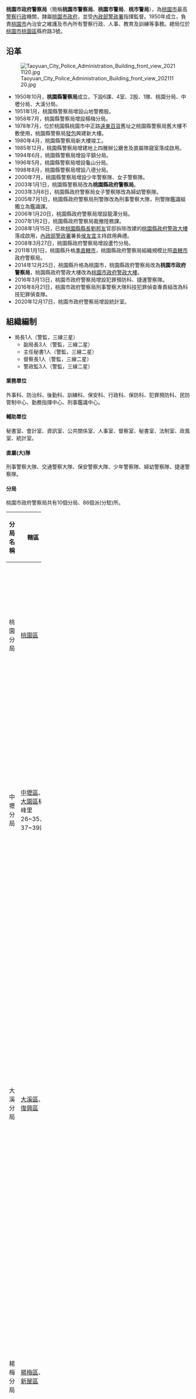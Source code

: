 {{update|time=2014-09-09T12:35:11+00:00}}
{{中華民國政府部門基礎資訊
|部門名稱       = 桃園市政府警察局
|外文名稱       = Taoyuan Police Department
|外文語言       = 英語
|部門標誌       = Republic of China Police Logo.svg
|代表圖像       = Taoyuan Police Department HQ front view 20211120.jpg
|代表圖像名稱   = 桃園市政府警察局總局大樓
|首長職銜       = 局長
|首長姓名       = 許錫榮
|副首長職銜     = 副局長
|副首長姓名     = 詹永華
|副首長姓名二   = 蔡鴻義
|副首長姓名三   = 顏旺盛
|秘書長職銜     = 主任秘書
|秘書長姓名     = 廖恆裕
|秘書長姓名三   = 
|副秘書長職銜   = 督察長
|副秘書長姓名   = 蔡祥春
|副秘書長姓名二 = 
|副秘書長姓名三 = 
|任命者姓名     = 
|成立日期       = 1950年10月[[桃園縣|桃園縣]]警察局<br>2014年12月25日桃園市政府警察局
|解散日期       = 
|所屬部門       = [[內政部警政署|內政部警政署]]及[[桃園市政府|桃園市政府]]
|組織編制       = 
|授權法源       = 
|員額任期       = 
|員額           = 5,714人<ref>{{cite web|author=桃園縣政府人事處|title=桃園縣政府各機關編制員額一覽表|url=http://www.tycg.gov.tw/files/054/1030728%E6%A1%83%E5%9C%92%E7%B8%A3%E6%94%BF%E5%BA%9C%E5%90%84%E6%A9%9F%E9%97%9C%E7%B7%A8%E5%88%B6%E5%93%A1%E9%A1%8D%E4%B8%80%E8%A6%BD%E8%A1%A82.pdf|publisher=桃園縣政府人事處|deadurl=yes|archiveurl=https://web.archive.org/web/20140914070429/http://www.tycg.gov.tw/files/054/1030728%E6%A1%83%E5%9C%92%E7%B8%A3%E6%94%BF%E5%BA%9C%E5%90%84%E6%A9%9F%E9%97%9C%E7%B7%A8%E5%88%B6%E5%93%A1%E9%A1%8D%E4%B8%80%E8%A6%BD%E8%A1%A82.pdf|archivedate=2014-09-14}}</ref>
|年度預算額     = 
|地址           = 330206[[桃園市|桃園市]][[桃園區|桃園區]]縣府路3號
|電話           = +886 3 333-4400
|網站           = https://www.typd.gov.tw/
|備註           = 
}}

'''桃園市政府警察局'''（簡稱'''桃園市警察局'''、'''桃園市警局'''、'''桃市警局'''），為[[桃園市|桃園市]]最高[[中華民國警察|警察行政]]機關，隸屬[[桃園市政府|桃園市政府]]，並受[[內政部警政署|內政部警政署]]指揮監督。1950年成立，負責[[桃園市|桃園市]]內治安之維護及市內所有警察行政、人事、教育及訓練等事務。總局位於[[桃園市|桃園市]][[桃園區|桃園區]]縣府路3號。

==沿革==
[[File:Taoyuan_City_Police_Administration_Building_front_view_20211120.jpg|thumb]]
*1950年10月，'''桃園縣警察局'''成立，下設6課、4室、2股、1隊、桃園分局、中壢分局、大溪分局。
*1951年1月，桃園縣警察局增設山地警務股。
*1958年7月，桃園縣警察局增設楊梅分局。
*1978年7月，位於桃園縣桃園市中正路[[遠東百貨|遠東百貨]]舊址之桃園縣警察局舊大樓不敷使用，桃園縣警察局[[發包|發包]]興建新大樓。
*1980年4月，桃園縣警察局新大樓竣工。
*1985年12月，桃園縣警察局增建地上四層辦公廳舍及直屬隊寢室落成啟用。
*1994年6月，桃園縣警察局增設平鎮分局。
*1996年5月，桃園縣警察局增設龜山分局。
*1998年8月，桃園縣警察局增設八德分局。
*2000年7月，桃園縣警察局增設少年警察隊、女子警察隊。
*2003年1月1日，桃園縣警察局改為'''桃園縣政府警察局'''。
*2003年3月8日，桃園縣政府警察局女子警察隊改為婦幼警察隊。
*2005年7月1日，桃園縣政府警察局刑警隊改為刑事警察大隊，刑警隊鑑識組獨立為鑑識課。
*2006年1月20日，桃園縣政府警察局增設龍潭分局。
*2007年1月2日，桃園縣政府警察局裁撤陸務課。
*2008年1月15日，已故[[桃園縣縣長|桃園縣縣長]][[劉邦友|劉邦友]]官邸拆除改建的[[桃園縣政府警政大樓|桃園縣政府警政大樓]]落成啟用，[[內政部警政署|內政部警政署]]署長[[侯友宜|侯友宜]]主持啟用典禮。
*2008年3月27日，桃園縣政府警察局增設蘆竹分局。
*2011年1月1日，桃園縣升格[[準直轄市|準直轄市]]，桃園縣政府警察局組織規模比照[[直轄市_(中華民國)|直轄市]]政府警察局。
*2014年12月25日，桃園縣升格為桃園市，桃園縣政府警察局改為'''桃園市政府警察局'''，桃園縣政府警政大樓改為[[桃園市政府警政大樓|桃園市政府警政大樓]]。
*2016年3月13日，桃園市政府警察局增設犯罪預防科、捷運警察隊。
*2016年8月21日，桃園市政府警察局刑事警察大隊科技犯罪偵查專責組改為科技犯罪偵查隊。
*2020年12月17日，桃園市政府警察局增設統計室。

== 組織編制 ==

* 局長1人（警監，三線三星）
** 副局長3人（警監，三線二星）
** 主任秘書1人（警監，三線二星）
** 督察長1人（警監，三線二星）
** 警政監3人（警監，三線二星）

==== 業務單位 ====
外事科、防治科、後勤科、訓練科、保安科、行政科、保防科、犯罪預防科、民防管制中心、勤務指揮中心、刑事鑑識中心。

==== 輔助單位 ====
秘書室、會計室、資訊室、公共關係室、人事室、督察室、秘書室、法制室、政風室、統計室。

==== 直屬(大)隊 ====
刑事警察大隊、交通警察大隊、保安警察大隊、少年警察隊、婦幼警察隊、捷運警察隊。

==== 分局 ====
桃園市政府警察局共有10個分局、86個派(分駐)所。

{| class="wikitable + sortable" width="100%"
!width="8%"|分局名稱
!width="22%"|轄區
!width="13%"|地址
!width="13%"|人口
!width="15%"|面積
!width="12%"|創立時間
!width="20%"|分駐（派出所）
!width="10%"|網址
|-
|align="right"|桃園分局
|[[桃園區|桃園區]]
|桃園區力行路258號
|442,488
|34.8
|1950年10月成立桃園縣警察局桃園分局
|武陵、景福、青溪、'''埔子'''、中路、大樹、龍安、同安
|[https://www.typd.gov.tw/taoyuan/ www.typd.gov.tw/taoyuan/] {{Wayback|url=https://www.typd.gov.tw/taoyuan/ |date=20210125230427 }}
|-
|align="right"|中壢分局
|[[中壢區|中壢區]]、[[大園區|大園區]]橫峰里26~35、37~39鄰
|中壢區延平路607號
|406,949
|76.52
|1950年10月成立桃園縣警察局中壢分局
|'''中壢'''、興國、普仁、龍興、文化、中福、內壢、仁愛、大崙、自強、青埔<ref>轄區包含[[大園區|大園區]]橫峰里26~35、37~39鄰</ref>
|[https://www.typd.gov.tw/zhongli/ www.typd.gov.tw/zhongli/] {{Wayback|url=https://www.typd.gov.tw/zhongli/ |date=20201129164324 }}
|-
|align="right"|大溪分局
|[[大溪區|大溪區]]、[[復興區_(台灣)|復興區]]
|大溪區復興路一段385號 
|106,321
|455.38981 
|1950年10月成立桃園縣警察局大溪分局
|圳頂、南雅、三元、中新、內柵、永福、三層、百吉、福安、慈湖(分駐所)、三民、復興、溪內、羅浮、霞雲、長興、奎輝、三光、光華、榮華、巴陵
|[https://www.typd.gov.tw/daxi/ www.typd.gov.tw/daxi/] {{Wayback|url=https://www.typd.gov.tw/daxi/ |date=20210125222736 }}
|-
|align="right"|楊梅分局
|[[楊梅區|楊梅區]]、[[新屋區|新屋區]]
|楊梅區中山路123號 
|217,419
|174.1
|1958年7月成立桃園縣警察局楊梅分局
|'''楊梅'''、草湳、幼獅、富岡、上湖、新屋、永安、大坡、埔頂
|[https://www.typd.gov.tw/yangmei/ www.typd.gov.tw/yangmei/] {{Wayback|url=https://www.typd.gov.tw/yangmei/ |date=20210207231811 }}
|-
|align="right"|大園分局
|[[大園區|大園區]](橫峰里26~35、37~39鄰除外)、[[觀音區|觀音區]]
|大園區中正西路13號
|156,068
|175.2
|1968年成立桃園縣警察局大園分局
|大園、竹圍、埔心、潮音、三菓、觀音、新坡、草漯
|[https://www.typd.gov.tw/dayuan/ www.typd.gov.tw/dayuan/] {{Wayback|url=https://www.typd.gov.tw/dayuan/ |date=20210207133012 }}
|-
|align="right"|平鎮分局
|[[平鎮區|平鎮區]]
|平鎮區中庸路123號
|224,733
|47.7532
|1994年6月成立桃園縣警察局平鎮分局
|'''平鎮'''、宋屋、北勢、建安、龍岡
|[https://www.typd.gov.tw/pingzhen/ www.typd.gov.tw/pingzhen/] {{Wayback|url=https://www.typd.gov.tw/pingzhen/ |date=20210207202129 }} 
|-
|align="right"|龜山分局
|[[龜山區|龜山區]]
|龜山區自強南路123號
|158,357
|72.0177
|1996年5月成立桃園縣警察局龜山分局
|龜山、迴龍、坪頂、大坑、大埔、大華、大林
|[https://www.typd.gov.tw/guishan/ www.typd.gov.tw/guishan/] {{Wayback|url=https://www.typd.gov.tw/guishan/ |date=20210128163531 }}
|-
|align="right"|八德分局
|[[八德區|八德區]]
|八德區興豐路1216號
|199,181
|33.7111
|1998年8月成立桃園縣警察局八德分局
|八德、四維、高明、大安、廣興
|[https://www.typd.gov.tw/bade/ www.typd.gov.tw/bade/] {{Wayback|url=https://www.typd.gov.tw/bade/ |date=20210203085955 }}
|-
|align="right"|龍潭分局
|[[龍潭區_(台灣)|龍潭區]]
|龍潭區干城路21號
|122,196
|75.2341
|2006年1月20日成立桃園縣政府警察局龍潭分局<ref>初期原屬大溪分局轄區，1958年7月後改屬楊梅分局轄區，1997年6月1日後改屬平鎮分局轄區</ref>
|龍潭、中興、石門、高平<ref>原名'''銅鑼圈派出所'''；改隷楊梅分局時，更名為'''高平派出所'''</ref>、三和、'''聖亭'''<ref>分局成立時，因轄區需要增設之</ref>
|[https://www.typd.gov.tw/longtan/ www.typd.gov.tw/longtan/] {{Wayback|url=https://www.typd.gov.tw/longtan/ |date=20210207152142 }}
|- 
|align="right"|蘆竹分局
|[[蘆竹區|蘆竹區]]
|蘆竹區南崁路175巷10之2號
|162,637
|75.5025 
|2008年3月27日成立桃園縣政府警察局蘆竹分局<ref>原屬大園分局轄區</ref>
|南崁、大竹、南竹、外社
|[https://www.typd.gov.tw/luzhu/ www.typd.gov.tw/luzhu/] {{Wayback|url=https://www.typd.gov.tw/luzhu/ |date=20210201175656 }} 
|}

==歷任局長==
{| class="wikitable" 
|-
!colspan="4"|桃園縣政府警察局
|-
! 任次
! 姓名
! 任期
! 備註
|-
|第一任||蕭復權||1950年10月－1952年7月||
|-
|第二任||馬超群||1952年7月－1953年5月||
|-
|第三任||劉子英||1953年5月－1957年6月||
|-
|第四任||張毓中||1957年6月－1959年1月||
|-
|第五任||周昌嗣||1959年1月－1961年9月||
|-
|第六任||劉樹梓||1961年9月－1963年4月||
|-
|第七任||李正漢||1963年4月－1964年12月||
|-
|第八任||張周天||1964年12月－1968年5月||
|-
|第九任||余書炎||1968年5月－1973年5月||
|-
|第十任||王厚才||1973年5月－1974年||
|-
|第十一任||龔經笥||1974年9月－1976年7月||
|-
|第十二任||顏世錫||1976年7月－1977年6月||
|-
|第十三任||王善旺||1977年6月－1978年7月||
|-
|第十四任||莊亨岱||1978年7月－1982年3月||
|-
|第十五任||盧金波||1982年3月－1984年1月||
|-
|第十六任||楊仲舒||1984年1月－1987年1月||
|-
|第十七任||果  水||1987年1月－1991年4月||
|-
|第十八任||王一飛||1991年4月－1992年4月||
|-
|第十九任||李永昇||1992年4月－1993年9月14日||
|-
|第二十任||蔣延遠||1993年9月14日－1995年4月12日||
|-
|第二十一任||謝銀黨||1995年4月12日－1996年5月23日||
|-
|第二十二任||謝秀能||1996年5月23日－2001年2月16日||
|-
|第二十三任||[[侯友宜|侯友宜]]||2001年2月16日－2003年6月19日||
|-
|第二十四任||王隆||2003年6月19日－2006年3月30日||
|-
|第二十五任||林德華||2006年3月30日－2009年8月5日||
|-
|第二十六任||黎文明 ||2009年8月5日－2011年1月1日||
|-
|第二十七任||劉勤章 ||2011年1月1日－2012年5月6日||2011年1月1日升格準直轄市
2012年5月7日至6月18日由副局長林聰槐代理
|-
|第二十八任||黎文明 ||2012年6月19日-2014年12月24日||原[[內政部警政署|內政部警政署]]警政委員
2014年12月25日[[桃園縣|桃園縣]]升格為直轄市
|-
!colspan="4"|桃園市政府警察局
|-
|第一任||黎文明||2014年12月25日-2019年2月13日||升格後首任局長
後陞任[[中央警察大學|中央警察大學]]校長
|-
|第二任
|陳國進
|2019年2月13日-2022年6月7日
|原[[內政部警政署|內政部警政署]]警政委員兼署長辦公室主任
提前退休<ref>{{Cite web|title=【獨家】桃園市警局長陳國進6/7提早退休 傳許錫榮將接任|url=https://www.mirrormedia.mg/story/20220525soc001/|access-date=2022-06-01|date=2022-05-25|work=鏡週刊 Mirror Media|language=zh-Hant}}</ref>
|-
|第三任
|許錫榮
|2022年6月7日-現任
|原[[內政部警政署|內政部警政署]]警政委員<ref>{{Cite web|title=桃市警局長陳國進6/7退休 警政委員許錫榮接任 - 社會|url=https://news.ltn.com.tw/news/society/breakingnews/3947557|access-date=2022-06-02|date=2022-06-02|last=自由時報電子報|work=自由時報電子報|language=zh-TW}}</ref>
|}
<ref>[https://www.typd.gov.tw/index.php?catid=19&id=2#gsc.tab=0 歷任局長簡介] {{Wayback|url=https://www.typd.gov.tw/index.php?catid=19&id=2#gsc.tab=0 |date=20210125223853 }}.桃園市政府警察局</ref><ref>[https://www.typd.gov.tw/index.php?catid=19&id=1#gsc.tab=0 首長介紹] {{Wayback|url=https://www.typd.gov.tw/index.php?catid=19&id=1#gsc.tab=0 |date=20210125235722 }}.桃園市政府警察.109-09-25</ref>

== 註釋 ==
<references />

== 相關條目 ==
*[[內政部警政署|內政部警政署]]
*[[中華民國警察|中華民國警察]]
*[[台灣警察分局列表|台灣警察分局列表]]

== 外部連結 ==
*[http://www.tyhp.gov.tw/newtyhp/cht/index.php? 桃園市政府警察局] {{Wayback|url=http://www.tyhp.gov.tw/newtyhp/cht/index.php |date=20160229174854 }}{{zh}}{{en}}
*{{facebook page|桃園市政府警察局/489099644479106|桃園市政府警察局}}

{{中華民國警察}}
{{桃園市政府所屬機關}}

[[Category:桃園市政府警察局|]]
[[Category:中華民國警察局|Taoyuan]]
[[Category:桃園市政府|A]]
[[Category:1950年建立政府機構|Category:1950年建立政府機構]]
[[Category:桃園市桃園區的政府機關|桃]]